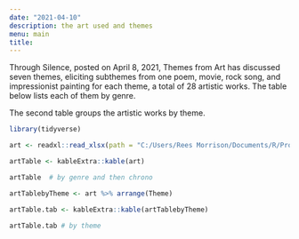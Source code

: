 ```yaml
---
date: "2021-04-10"
description: the art used and themes
menu: main
title: 
---
```


Through Silence, posted on April 8, 2021, Themes from Art has discussed seven themes, eliciting subthemes from one poem, movie, rock song, and impressionist painting for each theme, a total of 28 artistic works.  The table below lists each of them by genre.

The second table groups the artistic works by theme.

```r

library(tidyverse)

```


```r

art <- readxl::read_xlsx(path = "C:/Users/Rees Morrison/Documents/R/Projects/CLIENTS/Themes/Art and Artists.xlsx")

artTable <- kableExtra::kable(art)

artTable  # by genre and then chrono

artTablebyTheme <- art %>% arrange(Theme)

artTable.tab <- kableExtra::kable(artTablebyTheme)

artTable.tab # by theme

```

